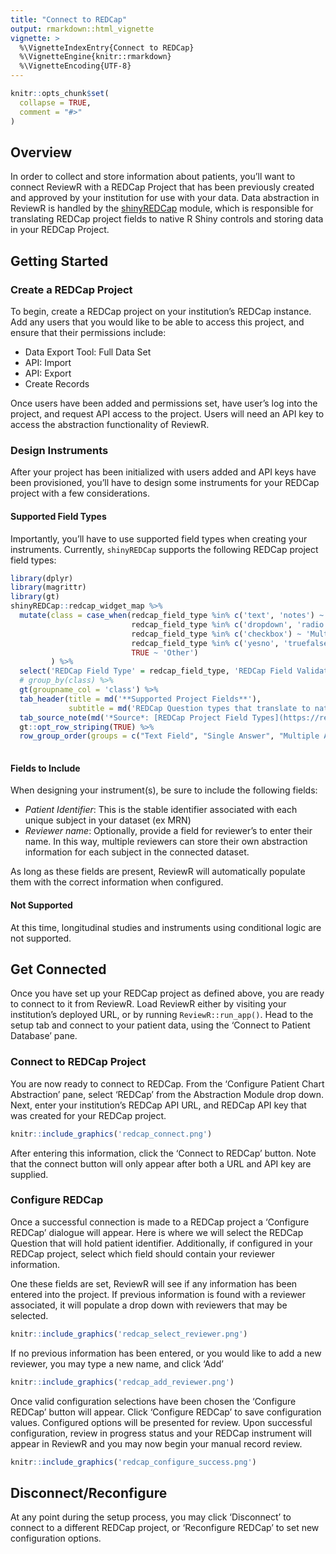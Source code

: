 ```yaml
---
title: "Connect to REDCap"
output: rmarkdown::html_vignette
vignette: >
  %\VignetteIndexEntry{Connect to REDCap}
  %\VignetteEngine{knitr::rmarkdown}
  %\VignetteEncoding{UTF-8}
---
```


```r
knitr::opts_chunk$set(
  collapse = TRUE,
  comment = "#>"
)
```

## Overview

In order to collect and store information about patients, you'll want to connect ReviewR with a REDCap Project that has been previously created and approved by your institution for use with your data. Data abstraction in ReviewR is handled by the [shinyREDCap](https://shinyredcap.thewileylab.org/) module, which is responsible for translating REDCap project fields to native R Shiny controls and storing data in your REDCap Project. 

## Getting Started

### Create a REDCap Project

To begin, create a REDCap project on your institution's REDCap instance. Add any users that you would like to be able to access this project, and ensure that their permissions include:

* Data Export Tool: Full Data Set
* API: Import
* API: Export
* Create Records

Once users have been added and permissions set, have user's log into the project, and request API access to the project. Users will need an API key to access the abstraction functionality of ReviewR.

### Design Instruments

After your project has been initialized with users added and API keys have been provisioned, you'll have to design some instruments for your REDCap project with a few considerations. 

#### Supported Field Types
Importantly, you'll have to use supported field types when creating your instruments. Currently, `shinyREDCap` supports the following REDCap project field types:
```r
library(dplyr)
library(magrittr)
library(gt)
shinyREDCap::redcap_widget_map %>% 
  mutate(class = case_when(redcap_field_type %in% c('text', 'notes') ~ 'Text Field',
                           redcap_field_type %in% c('dropdown', 'radio') ~ 'Single Answer',
                           redcap_field_type %in% c('checkbox') ~ 'Multiple Answer',
                           redcap_field_type %in% c('yesno', 'truefalse') ~ 'Logical',
                           TRUE ~ 'Other')
         ) %>% 
  select('REDCap Field Type' = redcap_field_type, 'REDCap Field Validation' = redcap_field_val, class, -shinyREDCap_widget_function) %>% 
  # group_by(class) %>%
  gt(groupname_col = 'class') %>% 
  tab_header(title = md('**Supported Project Fields**'),
             subtitle = md('REDCap Question types that translate to native shiny controls.')) %>%
  tab_source_note(md('*Source*: [REDCap Project Field Types](https://redcap.vanderbilt.edu/consortium/videoplayer.php?video=field_types02.mp4&title=REDCap%20Project%20Field%20Types&referer=redcap.ucdenver.edu)')) %>% 
  gt::opt_row_striping(TRUE) %>% 
  row_group_order(groups = c("Text Field", "Single Answer", "Multiple Answer", "Logical"))
  
```

#### Fields to Include

When designing your instrument(s), be sure to include the following fields:

* *Patient Identifier*: This is the stable identifier associated with each unique subject in your dataset (ex MRN)
* *Reviewer name*: Optionally, provide a field for reviewer's to enter their name. In this way, multiple reviewers can store their own abstraction information for each subject in the connected dataset.

As long as these fields are present, ReviewR will automatically populate them with the correct information when configured.

#### Not Supported

At this time, longitudinal studies and instruments using conditional logic are not supported. 

## Get Connected

Once you have set up your REDCap project as defined above, you are ready to connect to it from ReviewR. Load ReviewR either by visiting your institution's deployed URL, or by running `ReviewR::run_app()`. Head to the setup tab and connect to your patient data, using the 'Connect to Patient Database' pane. 

### Connect to REDCap Project

You are now ready to connect to REDCap. From the 'Configure Patient Chart Abstraction' pane, select 'REDCap' from the Abstraction Module drop down. Next, enter your institution's REDCap API URL, and REDCap API key that was created for your REDCap project.

```r
knitr::include_graphics('redcap_connect.png')
```
After entering this information, click the 'Connect to REDCap' button. Note that the connect button will only appear after both a URL and API key are supplied. 

### Configure REDCap

Once a successful connection is made to a REDCap project a 'Configure REDCap' dialogue will appear. Here is where we will select the REDCap Question that will hold patient identifier. Additionally, if configured in your REDCap project, select which field should contain your reviewer information. 

One these fields are set, ReviewR will see if any information has been entered into the project. If previous information is found with a reviewer associated, it will populate a drop down with reviewers that may be selected. 

```r
knitr::include_graphics('redcap_select_reviewer.png')
```

If no previous information has been entered, or you would like to add a new reviewer, you may type a new name, and click 'Add'
```r
knitr::include_graphics('redcap_add_reviewer.png')
```

Once valid configuration selections have been chosen the 'Configure REDCap' button will appear. Click 'Configure REDCap' to save configuration values. Configured options will be presented for review. Upon successful configuration, review in progress status and your REDCap instrument will appear in ReviewR and you may now begin your manual record review. 
```r
knitr::include_graphics('redcap_configure_success.png')
```

## Disconnect/Reconfigure

At any point during the setup process, you may click 'Disconnect' to connect to a different REDCap project, or 'Reconfigure REDCap' to set new configuration options.